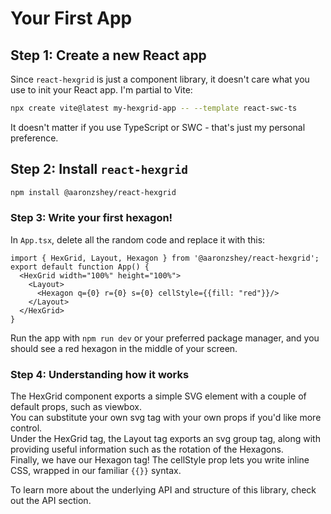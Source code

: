 
<Meta title="Getting Started/Your First App"/>

# Your First App

## Step 1: Create a new React app
Since `react-hexgrid` is just a component library, it doesn't care what you use to init your React app.  I'm partial to Vite:
```bash
npx create vite@latest my-hexgrid-app -- --template react-swc-ts
```

It doesn't matter if you use TypeScript or SWC - that's just my personal preference.

## Step 2: Install `react-hexgrid`

```bash
npm install @aaronzshey/react-hexgrid
```

### Step 3: Write your first hexagon!

In `App.tsx`, delete all the random code and replace it with this:

```tsx
import { HexGrid, Layout, Hexagon } from '@aaronzshey/react-hexgrid';
export default function App() {
  <HexGrid width="100%" height="100%">
    <Layout>
      <Hexagon q={0} r={0} s={0} cellStyle={{fill: "red"}}/>
    </Layout>
  </HexGrid>
}
```

Run the app with `npm run dev` or your preferred package manager, and you should see a red hexagon in the middle of your screen.

  <Story of={HexagonStory.Default} />


### Step 4: Understanding how it works

The HexGrid component exports a simple SVG element with a couple of default props, such as viewbox.  
You can substitute your own svg tag with your own props if you'd like more control.  
Under the HexGrid tag, the Layout tag exports an svg group tag, along with providing useful information such as the rotation of the Hexagons.  
Finally, we have our Hexagon tag!  The cellStyle prop lets you write inline CSS, wrapped in our
familiar `{{}}` syntax.


To learn more about the underlying API and structure of this library, check out the API section.